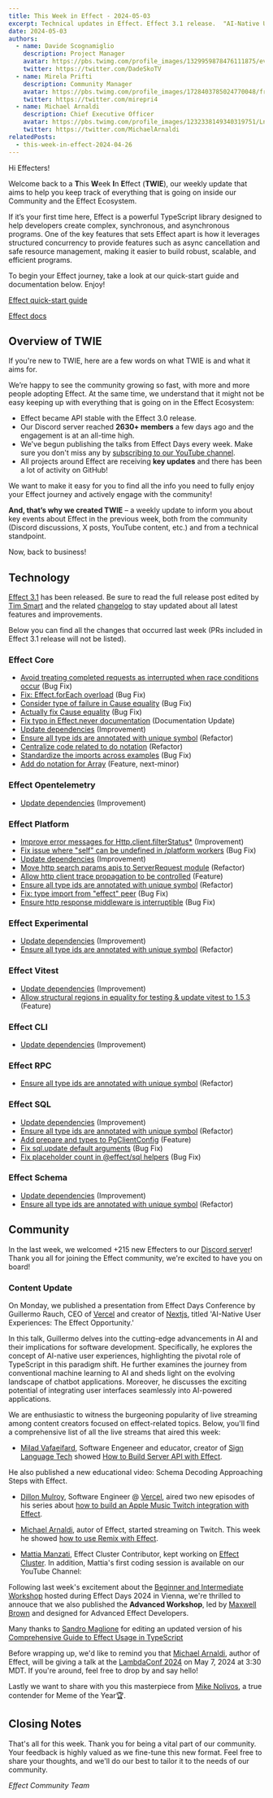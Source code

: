 ```yaml
---
title: This Week in Effect - 2024-05-03
excerpt: Technical updates in Effect. Effect 3.1 release.  "AI-Native User Experiences. The Effect Opportunity." talk by Guillermo Rauch. Effect Advanced workshop by Maxwell Brown.
date: 2024-05-03
authors:
  - name: Davide Scognamiglio
    description: Project Manager
    avatar: https://pbs.twimg.com/profile_images/1329959878476111875/evHG8VX6_400x400.jpg
    twitter: https://twitter.com/DadeSkoTV
  - name: Mirela Prifti
    description: Community Manager
    avatar: https://pbs.twimg.com/profile_images/1728403785024770048/frKphayT_400x400.jpg
    twitter: https://twitter.com/mirepri4
  - name: Michael Arnaldi
    description: Chief Executive Officer
    avatar: https://pbs.twimg.com/profile_images/1232338149340319751/Ln9nNWyk_400x400.jpg
    twitter: https://twitter.com/MichaelArnaldi
relatedPosts:
  - this-week-in-effect-2024-04-26
---
```


Hi Effecters! 

Welcome back to a **T**his **W**eek **I**n **E**ffect (**TWIE**), our weekly update that aims to help you keep track of everything that is going on inside our Community and the Effect Ecosystem.

If it’s your first time here, Effect is a powerful TypeScript library designed to help developers create complex, synchronous, and asynchronous programs. One of the key features that sets Effect apart is how it leverages structured concurrency to provide features such as async cancellation and safe resource management, making it easier to build robust, scalable, and efficient programs.

To begin your Effect journey, take a look at our quick-start guide and documentation below. Enjoy!

[Effect quick-start guide](/docs/quickstart)

[Effect docs](/docs/introduction)

## Overview of TWIE

If you're new to TWIE, here are a few words on what TWIE is and what it aims for.

We’re happy to see the community growing so fast, with more and more people adopting Effect. At the same time, we understand that it might not be easy keeping up with everything that is going on in the Effect Ecosystem:

- Effect became API stable with the Effect 3.0 release.
- Our Discord server reached **2630+ members** a few days ago and the engagement is at an all-time high.
- We've begun publishing the talks from Effect Days every week. Make sure you don't miss any by [subscribing to our YouTube channel](https://www.youtube.com/@effect-ts).
- All projects around Effect are receiving **key updates** and there has been a lot of activity on GitHub!

We want to make it easy for you to find all the info you need to fully enjoy your Effect journey and actively engage with the community!

**And, that’s why we created TWIE** – a weekly update to inform you about key events about Effect in the previous week, both from the community (Discord discussions, X posts, YouTube content, etc.) and from a technical standpoint.

Now, back to business!


## Technology

[Effect 3.1](https://effect.website/blog/effect-3.1) has been released. Be sure to read the full release post edited by [Tim Smart](https://twitter.com/tim_smart) and the related [changelog](https://github.com/Effect-TS/effect/blob/main/packages/effect/CHANGELOG.md) to stay updated about all latest features and improvements.

Below you can find all the changes that occurred last week (PRs included in Effect 3.1 release will not be listed).

### Effect Core
+ [Avoid treating completed requests as interrupted when race conditions occur](https://github.com/Effect-TS/effect/pull/2637) (Bug Fix)
+ [Fix: Effect.forEach overload](https://github.com/Effect-TS/effect/pull/2640) (Bug Fix)
+ [Consider type of failure in Cause equality](https://github.com/Effect-TS/effect/pull/2653) (Bug Fix)
+ [Actually fix Cause equality](https://github.com/Effect-TS/effect/pull/2654) (Bug Fix)
+ [Fix typo in Effect.never documentation](https://github.com/Effect-TS/effect/pull/2655) (Documentation Update)
+ [Update dependencies](https://github.com/Effect-TS/effect/pull/2656) (Improvement)
+ [Ensure all type ids are annotated with unique symbol](https://github.com/Effect-TS/effect/pull/2679) (Refactor)
+ [Centralize code related to do notation](https://github.com/Effect-TS/effect/pull/2681) (Refactor)
+ [Standardize the imports across examples](https://github.com/Effect-TS/effect/pull/2686) (Bug Fix)
+ [Add do notation for Array](https://github.com/Effect-TS/effect/pull/2678) (Feature, next-minor)
 
### Effect Opentelemetry
+ [Update dependencies](https://github.com/Effect-TS/effect/pull/2656) (Improvement)

### Effect Platform
+ [Improve error messages for Http.client.filterStatus*](https://github.com/Effect-TS/effect/pull/2650) (Improvement)
+ [Fix issue where "self" can be undefined in /platform workers](https://github.com/Effect-TS/effect/pull/2651) (Bug Fix)
+ [Update dependencies](https://github.com/Effect-TS/effect/pull/2656) (Improvement)
+ [Move http search params apis to ServerRequest module](https://github.com/Effect-TS/effect/pull/2669) (Refactor)
+ [Allow http client trace propagation to be controlled](https://github.com/Effect-TS/effect/pull/2672) (Feature)
+ [Ensure all type ids are annotated with unique symbol](https://github.com/Effect-TS/effect/pull/2679) (Refactor)
+ [Fix: type import from "effect" peer](https://github.com/Effect-TS/effect/pull/2648) (Bug Fix)
+ [Ensure http response middleware is interruptible](https://github.com/Effect-TS/effect/pull/2689) (Bug Fix)

### Effect Experimental
+ [Update dependencies](https://github.com/Effect-TS/effect/pull/2656) (Improvement)
+ [Ensure all type ids are annotated with unique symbol](https://github.com/Effect-TS/effect/pull/2679) (Refactor)

### Effect Vitest
+ [Update dependencies](https://github.com/Effect-TS/effect/pull/2656) (Improvement)
+ [Allow structural regions in equality for testing & update vitest to 1.5.3](https://github.com/Effect-TS/effect/pull/2670) (Feature)

### Effect CLI
+ [Update dependencies](https://github.com/Effect-TS/effect/pull/2656) (Improvement)

### Effect RPC
+ [Ensure all type ids are annotated with unique symbol](https://github.com/Effect-TS/effect/pull/2679) (Refactor)

### Effect SQL
+ [Update dependencies](https://github.com/Effect-TS/effect/pull/2656) (Improvement)
+ [Ensure all type ids are annotated with unique symbol](https://github.com/Effect-TS/effect/pull/2679) (Refactor)
+ [Add prepare and types to PgClientConfig](https://github.com/Effect-TS/effect/pull/2683) (Feature)
+ [Fix sql.update default arguments](https://github.com/Effect-TS/effect/pull/2685) (Bug Fix)
+ [Fix placeholder count in @effect/sql helpers](https://github.com/Effect-TS/effect/pull/2684) (Bug Fix)

### Effect Schema
+ [Update dependencies](https://github.com/Effect-TS/effect/pull/2656) (Improvement)
+ [Ensure all type ids are annotated with unique symbol](https://github.com/Effect-TS/effect/pull/2679) (Refactor)


## Community

In the last week, we welcomed +215 new Effecters to our [Discord server](https://discord.gg/effect-ts)! Thank you all for joining the Effect community, we're excited to have you on board!

### Content Update

On Monday, we published a presentation from Effect Days Conference by Guillermo Rauch, CEO of [Vercel](https://vercel.com/) and creator of [Nextjs](https://nextjs.org/), titled 'AI-Native User Experiences: The Effect Opportunity.' 

In this talk, Guillermo delves into the cutting-edge advancements in AI and their implications for software development. Specifically, he explores the concept of AI-native user experiences, highlighting the pivotal role of TypeScript in this paradigm shift. 
He further examines the journey from conventional machine learning to AI and sheds light on the evolving landscape of chatbot applications. Moreover, he discusses the exciting potential of integrating user interfaces seamlessly into AI-powered applications.

<YouTube url="https://www.youtube.com/embed/tUdSNaaXZRE?si=n4oHIa0ZF5_z9th3" />

We are enthusiastic to witness the burgeoning popularity of live streaming among content creators focused on effect-related topics. Below, you'll find a comprehensive list of all the live streams that aired this week:

+ [Milad Vafaeifard](https://twitter.com/miladvafaeifard), Software Engeneer and educator, creator of [Sign Language Tech](https://www.youtube.com/channel/UCIPaBhc8mQHrt6o0OTuCUXQ) showed [How to Build Server API with Effect](https://www.youtube.com/watch?v=nU_jS2VyxpU).

He also published a new educational video: Schema Decoding Approaching Steps with Effect.
<YouTube url="https://www.youtube.com/embed/DtDf6DUP1-Y?si=jYVqUUd-ohw9DXio" />

+ [Dillon Mulroy](https://twitter.com/dillon_mulroy), Software Engineer @ [Vercel](https://vercel.com), aired two new episodes of his series about [how to build an Apple Music Twitch integration with Effect](https://www.twitch.tv/dmmulroy/videos).

+ [Michael Arnaldi](https://twitter.com/MichaelArnaldi), autor of Effect, started streaming on Twitch. This week he showed [how to use Remix with Effect](https://www.twitch.tv/videos/2132768293). 

+ [Mattia Manzati](https://twitter.com/MattiaManzati), Effect Cluster Contributor, kept working on [Effect Cluster](https://www.twitch.tv/videos/2135438468).
In addition, Mattia's first coding session is available on our YouTube Channel:

<YouTube url="https://www.youtube.com/embed/FMXJYU4Jru4?si=RneSZODG9k9DGOfL" />

Following last week's excitement about the [Beginner and Intermediate Workshop](https://www.youtube.com/watch?v=Lz2J1NBnHK4) hosted during Effect Days 2024 in Vienna, we're thrilled to annouce that we also published the **Advanced Workshop**, led by [Maxwell Brown](https://twitter.com/imax153) and designed for Advanced Effect Developers.

<YouTube url="https://www.youtube.com/embed/7jOD5okJC00?si=YupTVumPUwLubvfR" />

Many thanks to [Sandro Maglione](https://twitter.com/SandroMaglione) for editing an updated version of his [Comprehensive Guide to Effect Usage in TypeScript](https://www.sandromaglione.com/articles/complete-introduction-to-using-effect-in-typescript)

<Tweet id="1783979630019625325" />

Before wrapping up, we'd like to remind you that [Michael Arnaldi](https://twitter.com/MichaelArnaldi), author of Effect, will be giving a talk at the [LambdaConf 2024](https://www.lambdaconf.us) on May 7, 2024 at 3:30 MDT. If you're around, feel free to drop by and say hello!

<Tweet id="1779419386882752952" />


Lastly we want to share with you this masterpiece from [Mike Nolivos](https://twitter.com/micksabox), a true contender for Meme of the Year🏆.

<Tweet id="1784602558889099264" />

## Closing Notes

That's all for this week. Thank you for being a vital part of our community. Your feedback is highly valued as we fine-tune this new format. Feel free to share your thoughts, and we'll do our best to tailor it to the needs of our community.

_Effect Community Team_
